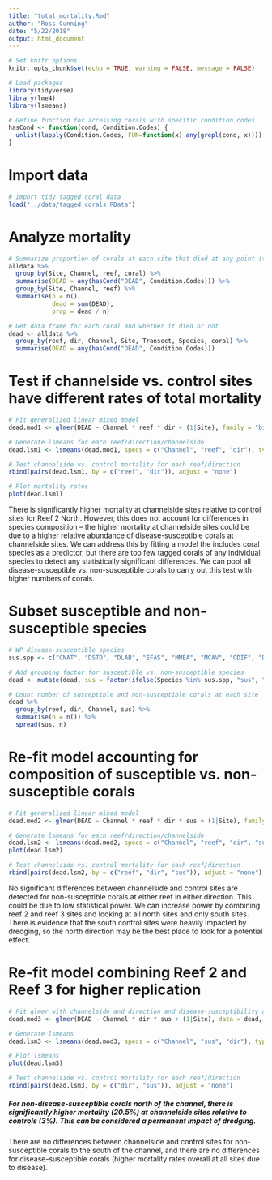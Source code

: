 ```yaml
---
title: "total_mortality.Rmd"
author: "Ross Cunning"
date: "5/22/2018"
output: html_document
---
```


```r
# Set knitr options
knitr::opts_chunk$set(echo = TRUE, warning = FALSE, message = FALSE)

# Load packages
library(tidyverse)
library(lme4)
library(lsmeans)

# Define function for accessing corals with specific condition codes
hasCond <- function(cond, Condition.Codes) {
  unlist(lapply(Condition.Codes, FUN=function(x) any(grepl(cond, x))))
}
```

# Import data
```r
# Import tidy tagged coral data
load("../data/tagged_corals.RData")
```

# Analyze mortality
```r
# Summarize proportion of corals at each site that died at any point (total mortality)
alldata %>%
  group_by(Site, Channel, reef, coral) %>%
  summarise(DEAD = any(hasCond("DEAD", Condition.Codes))) %>%
  group_by(Site, Channel, reef) %>%
  summarise(n = n(),
            dead = sum(DEAD),
            prop = dead / n)

# Get data frame for each coral and whether it died or not
dead <- alldata %>%
  group_by(reef, dir, Channel, Site, Transect, Species, coral) %>%
  summarise(DEAD = any(hasCond("DEAD", Condition.Codes)))
```

# Test if channelside vs. control sites have different rates of total mortality
```r
# Fit generalized linear mixed model
dead.mod1 <- glmer(DEAD ~ Channel * reef * dir + (1|Site), family = "binomial", data = dead)

# Generate lsmeans for each reef/direction/channelside
dead.lsm1 <- lsmeans(dead.mod1, specs = c("Channel", "reef", "dir"), type = "response")

# Test channelside vs. control mortality for each reef/direction
rbind(pairs(dead.lsm1, by = c("reef", "dir")), adjust = "none")

# Plot mortality rates
plot(dead.lsm1)
```

There is significantly higher mortality at channelside sites relative to control sites for Reef 2 North. However, this does not account for differences in species composition -- the higher mortality at channelside sites could be due to a higher relative abundance of disease-susceptible corals at channelside sites. We can address this by fitting a model the includes coral species as a predictor, but there are too few tagged corals of any individual species to detect any statistically significant differences. We can pool all disease-susceptible vs. non-susceptible corals to carry out this test with higher numbers of corals.

# Subset susceptible and non-susceptible species
```r
# WP disease-susceptible species
sus.spp <- c("CNAT", "DSTO", "DLAB", "EFAS", "MMEA", "MCAV", "ODIF", "DCLI", "DSTR", "SBOU")

# Add grouping factor for susceptible vs. non-susceptible species
dead <- mutate(dead, sus = factor(ifelse(Species %in% sus.spp, "sus", "nonsus")))

# Count number of susceptible and non-susceptible corals at each site
dead %>%
  group_by(reef, dir, Channel, sus) %>%
  summarise(n = n()) %>%
  spread(sus, n)
```

# Re-fit model accounting for composition of susceptible vs. non-susceptible corals
```r
# Fit generalized linear mixed model
dead.mod2 <- glmer(DEAD ~ Channel * reef * dir * sus + (1|Site), family = "binomial", data = dead)

# Generate lsmeans for each reef/direction/channelside
dead.lsm2 <- lsmeans(dead.mod2, specs = c("Channel", "reef", "dir", "sus"), type = "response")
plot(dead.lsm2)

# Test channelside vs. control mortality for each reef/direction
rbind(pairs(dead.lsm2, by = c("reef", "dir", "sus")), adjust = "none")
```

No significant differences between channelside and control sites are detected for non-susceptible corals at either reef in either direction. This could be due to low statistical power. We can increase power by combining reef 2 and reef 3 sites and looking at all north sites and only south sites. There is evidence that the south control sites were heavily impacted by dredging, so the north direction may be the best place to look for a potential effect.

# Re-fit model combining Reef 2 and Reef 3 for higher replication
```r
# Fit glmer with channelside and direction and disease-susceptibility as factors
dead.mod3 <- glmer(DEAD ~ Channel * dir * sus + (1|Site), data = dead, family = "binomial")

# Generate lsmeans
dead.lsm3 <- lsmeans(dead.mod3, specs = c("Channel", "sus", "dir"), type = "response")

# Plot lsmeans
plot(dead.lsm3)

# Test channelside vs. control mortality for each reef/direction
rbind(pairs(dead.lsm3, by = c("dir", "sus")), adjust = "none")
```

##### For non-disease-susceptible corals north of the channel, there is significantly higher mortality (20.5%) at channelside sites relative to controls (3%). This can be considered a permanent impact of dredging.

There are no differences between channelside and control sites for non-susceptible corals to the south of the channel, and there are no differences for disease-susceptible corals (higher mortality rates overall at all sites due to disease).
